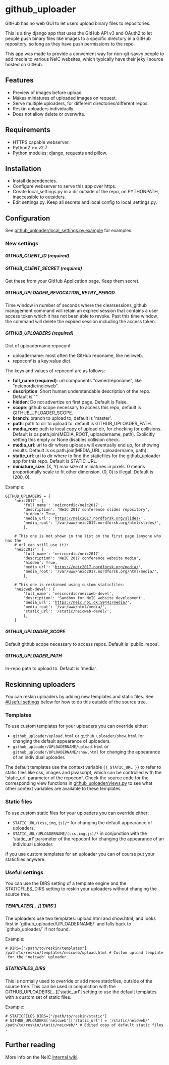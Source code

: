= github_uploader =
GitHub has no web GUI to let users upload binary files to repositories.

This is a tiny django app that uses the GitHub API v3 and OAuth2 to let people push binary
files like images to a specific directory in a GitHub repository, so long as they have push
permissions to the repo.

This app was made to provide a convenient way for non-git-savvy people to add media to 
various NeIC websites, which typically have their jekyll source hosted on GitHub.

== Features ==
* Preview of images before upload.
* Makes miniatures of uploaded images on request.
* Serve multiple uploaders, for different directories/different repos.
* Reskin uploaders individually.
* Does not allow delete or overwrite.

== Requirements ==
* HTTPS capable webserver.
* Python2 >= v2.7
* Python modules: django, requests and pillow.

== Installation ==
* Install dependencies.
* Configure webserver to serve this app over https.
* Create local_settings.py in a dir outside of the repo, on PYTHONPATH, inaccessible to outsiders.
* Edit settings.py. Keep all secrets and local config to local_settings.py.

== Configuration ==
See [[github_uploader/local_settings.py.example]] for examples.

=== New settings ===
===== GITHUB_CLIENT_ID (required) =====
===== GITHUB_CLIENT_SECRET (required) =====
Get these from your GitHub Application page. Keep them secret.

===== GITHUB_UPLOADER_REVOCATION_RETRY_PERIOD =====
Time window in number of seconds where the clearsessions_github management command will retain an expired session that contains a user access token which it has not been able to revoke. Past this time window, the command will delete the expired session including the access token.

===== GITHUB_UPLOADERS (required) =====
Dict of uploadername:repoconf
* uploadername: most often the GitHub reponame, like neicweb.
* repoconf is a key:value dict.

The keys and values of repoconf are as follows:
* '''full_name (required)''': url components "owner/reponame", like "neicnordic/neicweb".
* '''description''': Short human understandable description of the repo. Default is "".
* '''hidden''': Do not advertize on first page. Default is False.  
* '''scope''': github scope necessary to access this repo, default is GITHUB_UPLOADER_SCOPE.
* '''branch''': branch to upload to, default is 'master'.
* '''path''': path to dir to upload to, default is GITHUB_UPLOADER_PATH.
* '''media_root''': path to local copy of upload dir, for checking for collisions. Default is os.path.join(MEDIA_ROOT, uploadername, path). Explicitly setting this empty or None disables collision check.
* '''media_url''': url to dir where uploads will eventually end up, for showing results. Default is os.path.join(MEDIA_URL, uploadername, path).
* '''static_url''': url to dir where to find the staticfiles for the github_uploader app for this repo. Default is STATIC_URL.
* '''miniature_size''': (X, Y) max size of miniatures in pixels. 0 means proportionally scale to fit other dimension. (0, 0) is illegal. Default is (200, 0).

Example:

 
 GITHUB_UPLOADERS = {
     'neic2017': {
         'full_name': 'neicnordic/neic2017',
         'description': 'NeIC 2017 conference slides repository',
         'hidden': True,
         'media_url': 'https://neic2017.nordforsk.org/slides/',
         'media_root': '/var/www/neic2017.nordforsk.org/html/slides/',
         },
         
     # This one is not shown in the list on the first page (anyone who has the 
     # url can still use it):
     'neic2017': {
         'full_name': 'neicnordic/neic2017',
         'description': 'NeIC 2017 conference website media',
         'hidden': True,
         'media_url': 'https://neic2017.nordforsk.org/media/',
         'media_root': '/var/www/neic2017.nordforsk.org/html/media/',
         },
         
     # This one is reskinned using custom staticfiles:
     'neicweb-devel': {
         'full_name': 'neicnordic/neicweb-devel',
         'description': 'Sandbox for NeIC website development',
         'media_url': 'https://neic.nbi.dk:59443/media/',
         'media_root': '/var/www/html/media/',
         'static_url': '/static/neicweb-devel/',
         },
     }

===== GITHUB_UPLOADER_SCOPE =====
Default github scope necessary to access repos. Default is 'public_repos'.  

===== GITHUB_UPLOADER_PATH =====
In-repo path to upload to. Default is 'media'. 

== Reskinning uploaders ==
You can reskin uploaders by adding new templates and static files. See [[#Useful settings]] below for how to do this outside of the source tree.

=== Templates ===
To use custom templates for your uploaders you can override either:
* <code>github_uploader/upload.html</code> or <code>github_uploader/show.html</code> for changing the default appearance of uploaders.
* <code>github_uploader/UPLOADERNAME/upload.html</code> or <code>github_uploader/UPLOADERNAME/show.html</code> for changing the appearance of an individual uploader.

The default templates use the context variable <code>{{ STATIC_URL }}</code> to refer to static files like css, images and javascript, which can be controlled with the 'static_url' parameter of the repoconf. Check the source code for the corresponding view functions in [[github_uploader/views.py]] to see what other context variables are available to these templates.

=== Static files ===
To use custom static files for your uploaders you can override either:
* <code>STATIC_URL/(css,img,js)/*</code> for changing the default appearance of uploaders.
* <code>STATIC_URL/UPLOADERNAME/(css,img,js)/*</code> in conjunction with the 'static_url' parameter of the repoconf for changing the appearance of an individual uploader.

If you use custom templates for an uploader you can of course put your staticfiles anywere.

=== Useful settings ===
You can use the DIRS setting of a template engine and the STATICFILES_DIRS setting to reskin your uploaders without changing the source tree.

===== TEMPLATES[...]['DIRS'] =====
The uploaders use two templates: upload.html and show.html, and looks first in `github_uploader/UPLOADERNAME/` and falls back to `github_uploader/` if not found. 

Example: 
 
 # DIRS=["/path/to/reskin/templates"]
 /path/to/reskin/templates/neicweb/upload.html # Custom upload template for the 'neicweb' uploader.

===== STATICFILES_DIRS =====
This is normally used to override or add more staticfiles, outside of the source tree. This can be used in conjunction with the GITHUB_UPLOADERS[...]['static_url'] setting to use the default templates with a custom set of static files.

Example: 
 
 # STATICFILES_DIRS=["/path/to/reskin/static"]
 # GITHUB_UPLOADERS['neicweb']['static_url'] = '/static/neicweb/'
 /path/to/reskin/static/neicweb/* # Edited copy of default static files.

== Further reading ==
More info on the NeIC [https://wiki.neic.no/int/Webserver_manual internal wiki].

